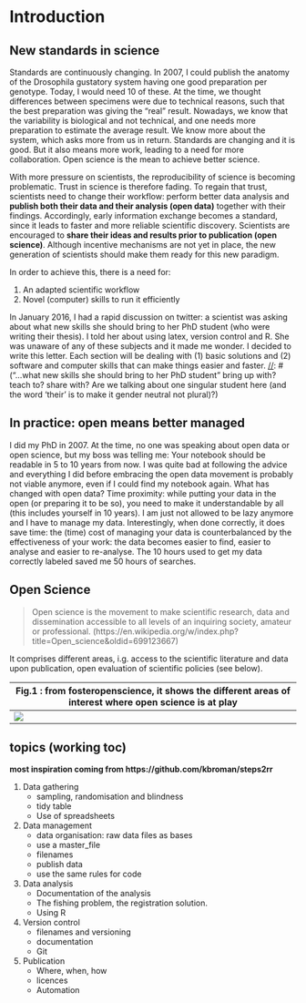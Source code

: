 # Introduction

## New standards in science

Standards are continuously changing. In 2007, I could publish the anatomy of the Drosophila gustatory system having one good preparation per genotype. Today, I would need 10 of these. At the time, we thought differences between specimens were due to technical reasons, such that the best preparation was giving the "real" result. Nowadays, we know that the variability is biological and not technical, and one needs more preparation to estimate the average result. We know more about the system, which asks more from us in return. Standards are changing and it is good. But it also means more work, leading to a need for more collaboration. Open science is the mean to achieve better science. 

With more pressure on scientists, the reproducibility of science is becoming problematic. Trust in science is therefore fading. To regain that trust, scientists need to change their workflow: perform better data analysis and **publish both their data and their analysis (open data)** together with their findings. Accordingly, early information exchange becomes a standard, since it leads to faster and more reliable scientific discovery. Scientists are encouraged to **share their ideas and results prior to publication (open science)**. Although incentive mechanisms are not yet in place, the new generation of scientists should make them ready for this new paradigm.

[//]: # ("Although incentive mechanisms are not yet in place, the new generation of scientists should make them ready for this new paradigm." This sentence is confusing. Do you mean that the new generation should create the incentive mechanisms themselves? Or that they should prepare themselves for the new paradigm? There may be a more clear way of wording this.)

In order to achieve this, there is a need for:

 1. An adapted scientific workflow
 2. Novel (computer) skills to run it efficiently

In January 2016, I had a rapid discussion on twitter: a scientist was asking about what new skills she should bring to her PhD student (who were writing their thesis). I told her about using latex, version control and R. She was unaware of any of these subjects and it made me wonder. I decided to write this letter. Each section will be dealing with (1) basic solutions and (2) software and computer skills that can make things easier and faster.
[//]: # ("...what new skills she should bring to her PhD student" bring up with? teach to? share with? Are we talking about one singular student here (and the word 'their' is to make it gender neutral not plural)?)

## In practice: open means better managed

I did my PhD in 2007. At the time, no one was speaking about open data or open science, but my boss was telling me: Your notebook should be readable in 5 to 10 years from now. I was quite bad at following the advice and everything I did before embracing the open data movement is probably not viable anymore, even if I could find my notebook again. What has changed with open data? Time proximity: while putting your data in the open (or preparing it to be so), you need to make it understandable by all (this includes yourself in 10 years). I am just not allowed to be lazy anymore and I have to manage my data. Interestingly, when done correctly, it does save time: the (time) cost of managing your data is counterbalanced by the effectiveness of your work: the data becomes easier to find, easier to analyse and easier to re-analyse. The 10 hours used to get my data correctly labeled saved me 50 hours of searches. 

## Open Science


> Open science is the movement to make scientific research, data and dissemination accessible to all levels of an inquiring society, amateur or professional. (https://en.wikipedia.org/w/index.php?title=Open_science&oldid=699123667)

It comprises different areas, i.g. access to the scientific literature and data upon publication, open evaluation of scientific policies (see below).

| Fig.1 : from fosteropenscience, it shows the different areas of interest where open science is at play	|
|---	|
|  ![](./Figures/openscience_scheme.png)	|



## topics (working toc)

**most inspiration coming from https://github.com/kbroman/steps2rr**

1. Data gathering
    - sampling, randomisation and blindness
    - tidy table
    - Use of spreadsheets
1. Data management
    - data organisation: raw data files as bases
    - use a master_file
    - filenames
    - publish data
    - use the same rules for code
2. Data analysis
    -  Documentation of the analysis
    -  The fishing problem, the registration solution.
    -  Using R
3. Version control  
    - filenames and versioning
    - documentation
    - Git
4. Publication
    - Where, when, how
    - licences
    - Automation
    
